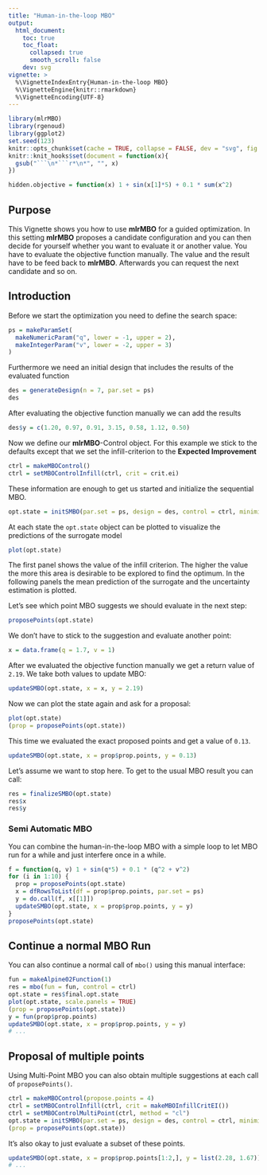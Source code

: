```yaml
---
title: "Human-in-the-loop MBO"
output:
  html_document:
    toc: true
    toc_float:
      collapsed: true
      smooth_scroll: false
    dev: svg
vignette: >
  %\VignetteIndexEntry{Human-in-the-loop MBO}
  %\VignetteEngine{knitr::rmarkdown}
  %\VignetteEncoding{UTF-8}
---
```


```r
library(mlrMBO)
library(rgenoud)
library(ggplot2)
set.seed(123)
knitr::opts_chunk$set(cache = TRUE, collapse = FALSE, dev = "svg", fig.height = 3.5)
knitr::knit_hooks$set(document = function(x){
  gsub("```\n*```r*\n*", "", x)
})

hidden.objective = function(x) 1 + sin(x[1]*5) + 0.1 * sum(x^2)
```

## Purpose

This Vignette shows you how to use **mlrMBO** for a guided optimization.
In this setting **mlrMBO** proposes a candidate configuration and you can then decide for yourself whether you want to evaluate it or another value.
You have to evaluate the objective function manually.
The value and the result have to be feed back to **mlrMBO**.
Afterwards you can request the next candidate and so on.

## Introduction

Before we start the optimization you need to define the search space:

```r
ps = makeParamSet(
  makeNumericParam("q", lower = -1, upper = 2),
  makeIntegerParam("v", lower = -2, upper = 3)
)
```

Furthermore we need an initial design that includes the results of the evaluated function

```r
des = generateDesign(n = 7, par.set = ps)
des
```

After evaluating the objective function manually we can add the results

```r
des$y = c(1.20, 0.97, 0.91, 3.15, 0.58, 1.12, 0.50)
```

Now we define our **mlrMBO**-Control object.
For this example we stick to the defaults except that we set the infill-criterion to the **Expected Improvement**

```r
ctrl = makeMBOControl()
ctrl = setMBOControlInfill(ctrl, crit = crit.ei)
```

These information are enough to get us started and initialize the sequential MBO.

```r
opt.state = initSMBO(par.set = ps, design = des, control = ctrl, minimize = TRUE, noisy = FALSE)
```

At each state the `opt.state` object can be plotted to visualize the predictions of the surrogate model

```r
plot(opt.state)
```

The first panel shows the value of the infill criterion.
The higher the value the more this area is desirable to be explored to find the optimum.
In the following panels the mean prediction of the surrogate and the uncertainty estimation is plotted.

Let's see which point MBO suggests we should evaluate in the next step:

```r
proposePoints(opt.state)
```

We don't have to stick to the suggestion and evaluate another point:
```r
x = data.frame(q = 1.7, v = 1)
```

After we evaluated the objective function manually we get a return value of `2.19`.
We take both values to update MBO:

```r
updateSMBO(opt.state, x = x, y = 2.19)
```

Now we can plot the state again and ask for a proposal:

```r
plot(opt.state)
(prop = proposePoints(opt.state))
```

This time we evaluated the exact proposed points and get a value of `0.13`.

```r
updateSMBO(opt.state, x = prop$prop.points, y = 0.13)
```

Let's assume we want to stop here.
To get to the usual MBO result you can call:

```r
res = finalizeSMBO(opt.state)
res$x
res$y
```

### Semi Automatic MBO

You can combine the human-in-the-loop MBO with a simple loop to let MBO run for a while and just interfere once in a while.

```r
f = function(q, v) 1 + sin(q*5) + 0.1 * (q^2 + v^2)
for (i in 1:10) {
  prop = proposePoints(opt.state)
  x = dfRowsToList(df = prop$prop.points, par.set = ps)
  y = do.call(f, x[[1]])
  updateSMBO(opt.state, x = prop$prop.points, y = y)
}
proposePoints(opt.state)
```

## Continue a normal MBO Run

You can also continue a normal call of `mbo()` using this manual interface:

```r
fun = makeAlpine02Function(1)
res = mbo(fun = fun, control = ctrl)
opt.state = res$final.opt.state
plot(opt.state, scale.panels = TRUE)
(prop = proposePoints(opt.state))
y = fun(prop$prop.points)
updateSMBO(opt.state, x = prop$prop.points, y = y)
# ...
```

## Proposal of multiple points

Using Multi-Point MBO you can also obtain multiple suggestions at each call of `proposePoints()`.

```r
ctrl = makeMBOControl(propose.points = 4)
ctrl = setMBOControlInfill(ctrl, crit = makeMBOInfillCritEI())
ctrl = setMBOControlMultiPoint(ctrl, method = "cl")
opt.state = initSMBO(par.set = ps, design = des, control = ctrl, minimize = TRUE, noisy = FALSE)
(prop = proposePoints(opt.state))
```

It's also okay to just evaluate a subset of these points.

```r
updateSMBO(opt.state, x = prop$prop.points[1:2,], y = list(2.28, 1.67))
# ...
```
